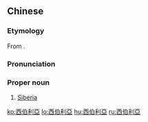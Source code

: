 {{also|西伯利亚}}
==Chinese==
{{zh-forms|s=西伯利亚|gloss=-}}

===Etymology===
From {{der|zh|en|Siberia}}.

===Pronunciation===
{{zh-pron
|m=Xībólì亞
|c=sai1 baak3 lei6 aa3
|cat=pn
}}

===Proper noun===
{{zh-proper noun}}

# [[Siberia]]

[[ko:西伯利亞]]
[[lo:西伯利亞]]
[[hu:西伯利亞]]
[[ru:西伯利亞]]